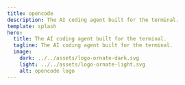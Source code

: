 ---
title: opencode
description: The AI coding agent built for the terminal.
template: splash
hero:
  title: The AI coding agent built for the terminal.
  tagline: The AI coding agent built for the terminal.
  image:
    dark: ../../assets/logo-ornate-dark.svg
    light: ../../assets/logo-ornate-light.svg
    alt: opencode logo
---
